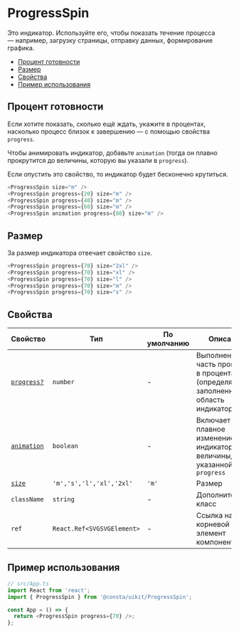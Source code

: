 
<!--info
description: Индикатор. Показывает течение процесса — загрузку, отправку или что-то похожее.
-->

# ProgressSpin

Это индикатор. Используйте его, чтобы показать течение процесса — например, загрузку
страницы, отправку данных, формирование графика.

- [Процент готовности](#процент-готовности)
- [Размер](#размер)
- [Свойства](#свойства)
- [Пример использования](#пример-использования)

## Процент готовности

Если хотите показать, сколько ещё ждать, укажите в процентах, насколько процесс
близок к завершению — с помощью свойства `progress`.

Чтобы анимировать индикатор, добавьте `animation` (тогда он плавно прокрутится до величины,
которую вы указали в `progress`).

Если опустить это свойство, то индикатор будет бесконечно крутиться.

```ts
<ProgressSpin size="m" />
<ProgressSpin progress={20} size="m" />
<ProgressSpin progress={40} size="m" />
<ProgressSpin progress={60} size="m" />
<ProgressSpin animation progress={80} size="m" />
```

<ProgressSpinExampleProgress />

## Размер

За размер индикатора отвечает свойство `size`.

```ts
<ProgressSpin progress={70} size="2xl" />
<ProgressSpin progress={70} size="xl" />
<ProgressSpin progress={70} size="l" />
<ProgressSpin progress={70} size="m" />
<ProgressSpin progress={70} size="s" />
```

<ProgressSpinExampleSize />

## Свойства

| Свойство                           | Тип                        | По умолчанию | Описание                                                                           |
| ---------------------------------- | -------------------------- | ------------ | ---------------------------------------------------------------------------------- |
| [`progress?`](#процент-готовности) | `number`                   | -            | Выполненная часть процесса в процентах (определяет заполненную область индикатора) |
| [`animation`](#процент-готовности) | `boolean`                  | -            | Включает плавное изменение индикатора до величины, указанной в `progress`          |
| [`size`](#размер)                  | `'m','s','l','xl','2xl'`   | `'m'`        | Размер                                                                             |
| `className`                        | `string`                   | -            | Дополнительный класс                                                               |
| `ref`                              | `React.Ref<SVGSVGElement>` | -            | Ссылка на корневой DOM-элемент компонента                                          |

## Пример использования

```ts
// src/App.ts
import React from 'react';
import { ProgressSpin } from '@consta/uikit/ProgressSpin';

const App = () => {
  return <ProgressSpin progress={70} />;
};
```
